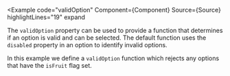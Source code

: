 
<Example
  code="validOption"
  Component={Component}
  Source={Source}
  highlightLines="19"
  expand
>
  The `validOption` property can be used to provide a function that determines
  if an option is valid and can be selected.  The default function uses the
  `disabled` property in an option to identify invalid options.

  In this example we define a `validOption` function which rejects any options
  that have the `isFruit` flag set.
</Example>
